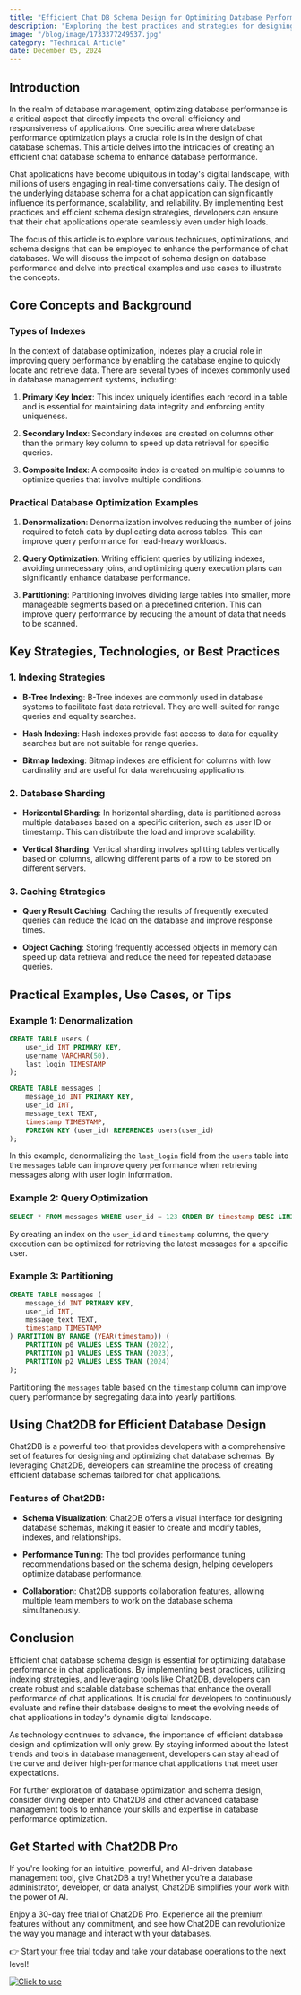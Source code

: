 ```yaml
---
title: "Efficient Chat DB Schema Design for Optimizing Database Performance"
description: "Exploring the best practices and strategies for designing an efficient chat database schema to optimize database performance."
image: "/blog/image/1733377249537.jpg"
category: "Technical Article"
date: December 05, 2024
---
```


## Introduction

In the realm of database management, optimizing database performance is a critical aspect that directly impacts the overall efficiency and responsiveness of applications. One specific area where database performance optimization plays a crucial role is in the design of chat database schemas. This article delves into the intricacies of creating an efficient chat database schema to enhance database performance.

Chat applications have become ubiquitous in today's digital landscape, with millions of users engaging in real-time conversations daily. The design of the underlying database schema for a chat application can significantly influence its performance, scalability, and reliability. By implementing best practices and efficient schema design strategies, developers can ensure that their chat applications operate seamlessly even under high loads.

The focus of this article is to explore various techniques, optimizations, and schema designs that can be employed to enhance the performance of chat databases. We will discuss the impact of schema design on database performance and delve into practical examples and use cases to illustrate the concepts.

## Core Concepts and Background

### Types of Indexes

In the context of database optimization, indexes play a crucial role in improving query performance by enabling the database engine to quickly locate and retrieve data. There are several types of indexes commonly used in database management systems, including:

1. **Primary Key Index**: This index uniquely identifies each record in a table and is essential for maintaining data integrity and enforcing entity uniqueness.

2. **Secondary Index**: Secondary indexes are created on columns other than the primary key column to speed up data retrieval for specific queries.

3. **Composite Index**: A composite index is created on multiple columns to optimize queries that involve multiple conditions.

### Practical Database Optimization Examples

1. **Denormalization**: Denormalization involves reducing the number of joins required to fetch data by duplicating data across tables. This can improve query performance for read-heavy workloads.

2. **Query Optimization**: Writing efficient queries by utilizing indexes, avoiding unnecessary joins, and optimizing query execution plans can significantly enhance database performance.

3. **Partitioning**: Partitioning involves dividing large tables into smaller, more manageable segments based on a predefined criterion. This can improve query performance by reducing the amount of data that needs to be scanned.

## Key Strategies, Technologies, or Best Practices

### 1. Indexing Strategies

- **B-Tree Indexing**: B-Tree indexes are commonly used in database systems to facilitate fast data retrieval. They are well-suited for range queries and equality searches.

- **Hash Indexing**: Hash indexes provide fast access to data for equality searches but are not suitable for range queries.

- **Bitmap Indexing**: Bitmap indexes are efficient for columns with low cardinality and are useful for data warehousing applications.

### 2. Database Sharding

- **Horizontal Sharding**: In horizontal sharding, data is partitioned across multiple databases based on a specific criterion, such as user ID or timestamp. This can distribute the load and improve scalability.

- **Vertical Sharding**: Vertical sharding involves splitting tables vertically based on columns, allowing different parts of a row to be stored on different servers.

### 3. Caching Strategies

- **Query Result Caching**: Caching the results of frequently executed queries can reduce the load on the database and improve response times.

- **Object Caching**: Storing frequently accessed objects in memory can speed up data retrieval and reduce the need for repeated database queries.

## Practical Examples, Use Cases, or Tips

### Example 1: Denormalization

```sql
CREATE TABLE users (
    user_id INT PRIMARY KEY,
    username VARCHAR(50),
    last_login TIMESTAMP
);

CREATE TABLE messages (
    message_id INT PRIMARY KEY,
    user_id INT,
    message_text TEXT,
    timestamp TIMESTAMP,
    FOREIGN KEY (user_id) REFERENCES users(user_id)
);
```

In this example, denormalizing the `last_login` field from the `users` table into the `messages` table can improve query performance when retrieving messages along with user login information.

### Example 2: Query Optimization

```sql
SELECT * FROM messages WHERE user_id = 123 ORDER BY timestamp DESC LIMIT 10;
```

By creating an index on the `user_id` and `timestamp` columns, the query execution can be optimized for retrieving the latest messages for a specific user.

### Example 3: Partitioning

```sql
CREATE TABLE messages (
    message_id INT PRIMARY KEY,
    user_id INT,
    message_text TEXT,
    timestamp TIMESTAMP
) PARTITION BY RANGE (YEAR(timestamp)) (
    PARTITION p0 VALUES LESS THAN (2022),
    PARTITION p1 VALUES LESS THAN (2023),
    PARTITION p2 VALUES LESS THAN (2024)
);
```

Partitioning the `messages` table based on the `timestamp` column can improve query performance by segregating data into yearly partitions.

## Using Chat2DB for Efficient Database Design

Chat2DB is a powerful tool that provides developers with a comprehensive set of features for designing and optimizing chat database schemas. By leveraging Chat2DB, developers can streamline the process of creating efficient database schemas tailored for chat applications.

### Features of Chat2DB:

- **Schema Visualization**: Chat2DB offers a visual interface for designing database schemas, making it easier to create and modify tables, indexes, and relationships.

- **Performance Tuning**: The tool provides performance tuning recommendations based on the schema design, helping developers optimize database performance.

- **Collaboration**: Chat2DB supports collaboration features, allowing multiple team members to work on the database schema simultaneously.

## Conclusion

Efficient chat database schema design is essential for optimizing database performance in chat applications. By implementing best practices, utilizing indexing strategies, and leveraging tools like Chat2DB, developers can create robust and scalable database schemas that enhance the overall performance of chat applications. It is crucial for developers to continuously evaluate and refine their database designs to meet the evolving needs of chat applications in today's dynamic digital landscape.

As technology continues to advance, the importance of efficient database design and optimization will only grow. By staying informed about the latest trends and tools in database management, developers can stay ahead of the curve and deliver high-performance chat applications that meet user expectations.

For further exploration of database optimization and schema design, consider diving deeper into Chat2DB and other advanced database management tools to enhance your skills and expertise in database performance optimization.

## Get Started with Chat2DB Pro

If you're looking for an intuitive, powerful, and AI-driven database management tool, give Chat2DB a try! Whether you're a database administrator, developer, or data analyst, Chat2DB simplifies your work with the power of AI.

Enjoy a 30-day free trial of Chat2DB Pro. Experience all the premium features without any commitment, and see how Chat2DB can revolutionize the way you manage and interact with your databases.

👉 [Start your free trial today](https://chat2db.ai/pricing) and take your database operations to the next level!


[![Click to use](/image/blog/bg/chat2db.jpg)](https://app.chat2db-ai.com/)
